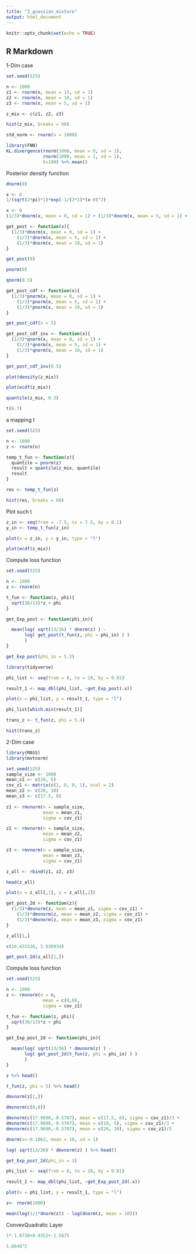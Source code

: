 ```yaml
---
title: "3_guassian_mixture"
output: html_document
---
```


```r
knitr::opts_chunk$set(echo = TRUE)
```

## R Markdown

1-Dim case
```r
set.seed(525)

n <- 1000
z1 <- rnorm(n, mean = 15, sd = 1)
z2 <- rnorm(n, mean = 10, sd = 1)
z3 <- rnorm(n, mean = 5, sd = 1)

z_mix <- c(z1, z2, z3)
```


```r
hist(z_mix, breaks = 60)
```

```r
std_norm <- rnorm(n = 1000)
```


```r
library(FNN)
KL.divergence(rnorm(1000, mean = 0, sd = 1),
              rnorm(1000, mean = 1, sd = 1),
              k=100) %>% mean()
```


Posterior density function
```r
dnorm(0)

```

```r
x <- 0
1/(sqrt(2*pi)*1)*exp(-1/(2*1)*(x-0)^2)
```

```r
x <- 0
(1/3)*dnorm(x, mean = 0, sd = 1) + (1/3)*dnorm(x, mean = 5, sd = 1) + (1/3)*dnorm(x, mean = 10, sd = 1)
```

```r
get_post <- function(x){
  (1/3)*dnorm(x, mean = 0, sd = 1) +
    (1/3)*dnorm(x, mean = 5, sd = 1) + 
    (1/3)*dnorm(x, mean = 10, sd = 1)
}
```

```r
get_post(0)
```
```r
pnorm(0)
```
```r
qnorm(0.5)
```
```r
get_post_cdf <- function(x){
  (1/3)*pnorm(x, mean = 0, sd = 1) +
    (1/3)*pnorm(x, mean = 5, sd = 1) + 
    (1/3)*pnorm(x, mean = 10, sd = 1)
}
```

```r
get_post_cdf(x = 5)
```
```r
get_post_cdf_inv <- function(x){
  (1/3)*qnorm(x, mean = 0, sd = 1) +
    (1/3)*qnorm(x, mean = 5, sd = 1) + 
    (1/3)*qnorm(x, mean = 10, sd = 1)
}
```

```r
get_post_cdf_inv(0.5)
```
```r
plot(density(z_mix))
```
```r
plot(ecdf(z_mix))
```
```r
quantile(z_mix, 0.3)
```

```r
t(0.7)
```

a mapping t
```r
set.seed(525)

n <- 1000
z <- rnorm(n)
```

```r
temp_t_fun <- function(z){
  quantile = pnorm(z)
  result = quantile(z_mix, quantile)
  result
}
```

```r
res <- temp_t_fun(z)
```

```r
hist(res, breaks = 60)
```
Plot such t
```r
z_in <- seq(from = -7.5, to = 7.5, by = 0.1)
y_in <- temp_t_fun(z_in)

plot(x = z_in, y = y_in, type = "l")
```
```r
plot(ecdf(z_mix))
```

Compute loss function
```r
set.seed(525)

n <- 1000
z <- rnorm(n)

t_fun <- function(z, phi){
  sqrt(36/13)*z + phi
}

get_Exp_post <- function(phi_in){

  mean(log( sqrt(13/36) * dnorm(z) ) -
       log( get_post(t_fun(z, phi = phi_in) ) )
       )
}

```

```r
get_Exp_post(phi_in = 5.3)
```

```r
library(tidyverse)
```

```r
phi_list <- seq(from = 0, to = 10, by = 0.01)

result_1 <- map_dbl(phi_list, ~get_Exp_post(.x))

plot(x = phi_list, y = result_1, type = "l")
```

```r
phi_list[which.min(result_1)]
```

```r
trans_z <- t_fun(z, phi = 5.4)
```

```r
hist(trans_z)
```

2-Dim case
```r
library(MASS)
library(mvtnorm)
```

```r
set.seed(525)
sample_size <- 1000                                       
mean_z1 <- c(10, 5)                                   
cov_z1 <- matrix(c(1, 0, 0, 1), ncol = 2)
mean_z2 <- c(20, 10)
mean_z3 <- c(17.5, 0)
  
z1 <- rmvnorm(n = sample_size,
              mean = mean_z1,
              sigma = cov_z1)

z2 <- rmvnorm(n = sample_size,
              mean = mean_z2,
              sigma = cov_z1)

z3 <- rmvnorm(n = sample_size,
              mean = mean_z3,
              sigma = cov_z1)

z_all <- rbind(z1, z2, z3)

head(z_all)
```



```r
plot(x = z_all[,1], y = z_all[,2])
```


```r

get_post_2d <- function(z){
  (1/3)*dmvnorm(z, mean = mean_z1, sigma = cov_z1) +
    (1/3)*dmvnorm(z, mean = mean_z2, sigma = cov_z1) + 
    (1/3)*dmvnorm(z, mean = mean_z3, sigma = cov_z1)
}

```

```r
z_all[1,]
```
```r
c(10.431526, 3.930934)
```


```r
get_post_2d(z_all[1,])
```



Compute loss function
```r
set.seed(525)

n <- 1000
z <- rmvnorm(n = n,
              mean = c(0,0),
              sigma = cov_z1)

t_fun <- function(z, phi){
  sqrt(36/13)*z + phi
}

get_Exp_post_2d <- function(phi_in){

  mean(log( sqrt(13/36) * dmvnorm(z) ) -
       log( get_post_2d(t_fun(z, phi = phi_in) ) )
       )
}

```

```r
z %>% head()
```

```r
t_fun(z, phi = 5) %>% head()
```

```r
dmvnorm(z[1,])
```

```r
dmvnorm(c(0,0))
```
```r
dmvnorm(c(17.9690,-0.5707), mean = c(17.5, 0), sigma = cov_z1)/3 +
dmvnorm(c(17.9690,-0.5707), mean = c(10, 5), sigma = cov_z1)/3 +
dmvnorm(c(17.9690,-0.5707), mean = c(20, 10), sigma = cov_z1)/3
```
```r
dnorm(x=-0.1062, mean = 10, sd = 1)
```

```r
log( sqrt(13/36) * dmvnorm(z) ) %>% head()
```

```r
get_Exp_post_2d(phi_in = 3)
```

```r
phi_list <- seq(from = 0, to = 10, by = 0.01)

result_1 <- map_dbl(phi_list, ~get_Exp_post_2d(.x))

plot(x = phi_list, y = result_1, type = "l")
```


```r
z<- rnorm(1000)

mean(log(1/1*dnorm(z)) - log(dnorm(z, mean = 10)))
```

ConvexQuadratic Layer
```r
1*-1.0730+0.9352+-1.5875
```
```r
1.6648^2
```







